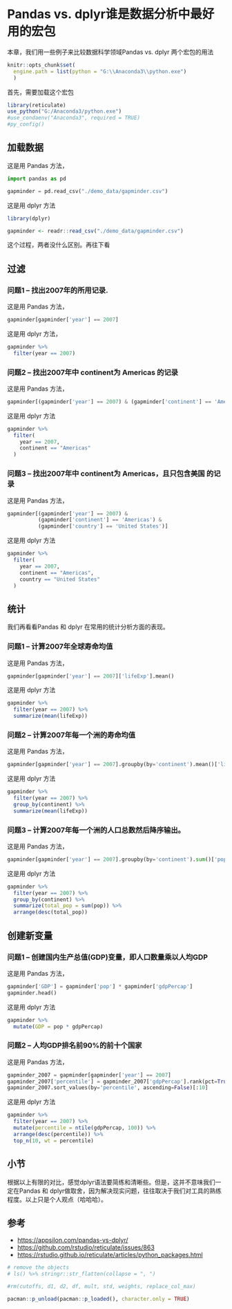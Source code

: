# Pandas vs. dplyr谁是数据分析中最好用的宏包 {#eda-pandas-vs-dplyr}

本章，我们用一些例子来比较数据科学领域Pandas vs. dplyr 两个宏包的用法


```r
knitr::opts_chunk$set(
  engine.path = list(python = "G:\\Anaconda3\\python.exe")
  )
```

首先，需要加载这个宏包
```r
library(reticulate)
use_python("G:/Anaconda3/python.exe") 
#use_condaenv("Anaconda3", required = TRUE)
#py_config()
```

  
## 加载数据

这是用 Pandas 方法，
```python
import pandas as pd

gapminder = pd.read_csv("./demo_data/gapminder.csv")
```



这是用 dplyr 方法

```r
library(dplyr)

gapminder <- readr::read_csv("./demo_data/gapminder.csv")
```


这个过程，两者没什么区别。再往下看




## 过滤

### 问题1 – 找出2007年的所用记录.

这是用 Pandas 方法，

```python
gapminder[gapminder['year'] == 2007]
```

这是用 dplyr 方法，
```r
gapminder %>%
  filter(year == 2007)
```


### 问题2 – 找出2007年中 continent为 Americas 的记录

这是用 Pandas 方法，

```python
gapminder[(gapminder['year'] == 2007) & (gapminder['continent'] == 'Americas')]
```


这是用 dplyr 方法

```r
gapminder %>%
  filter(
    year == 2007,
    continent == "Americas"
  )
```



### 问题3 – 找出2007年中 continent为 Americas，且只包含美国 的记录

这是用 Pandas 方法，

```python
gapminder[(gapminder['year'] == 2007) & 
          (gapminder['continent'] == 'Americas') &
          (gapminder['country'] == 'United States')]
```


这是用 dplyr 方法

```r
gapminder %>%
  filter(
    year == 2007,
    continent == "Americas",
    country == "United States"
  )
```


## 统计

我们再看看Pandas 和 dplyr 在常用的统计分析方面的表现。



### 问题1 – 计算2007年全球寿命均值


这是用 Pandas 方法，

```python
gapminder[gapminder['year'] == 2007]['lifeExp'].mean()
```


这是用 dplyr 方法

```r
gapminder %>%
  filter(year == 2007) %>%
  summarize(mean(lifeExp))
```


### 问题2 – 计算2007年每一个洲的寿命均值


这是用 Pandas 方法，

```python
gapminder[gapminder['year'] == 2007].groupby(by='continent').mean()['lifeExp']
```


这是用 dplyr 方法

```r
gapminder %>%
  filter(year == 2007) %>%
  group_by(continent) %>%
  summarize(mean(lifeExp))
```

### 问题3 – 计算2007年每一个洲的人口总数然后降序输出。

这是用 Pandas 方法，

```python
gapminder[gapminder['year'] == 2007].groupby(by='continent').sum()['pop'].sort_values(ascending=False)
```


这是用 dplyr 方法

```r
gapminder %>%
  filter(year == 2007) %>%
  group_by(continent) %>%
  summarize(total_pop = sum(pop)) %>%
  arrange(desc(total_pop))
```


## 创建新变量

### 问题1 – 创建国内生产总值(GDP)变量，即人口数量乘以人均GDP

这是用 Pandas 方法，

```python
gapminder['GDP'] = gapminder['pop'] * gapminder['gdpPercap']
gapminder.head()
```


这是用 dplyr 方法

```r
gapminder %>%
  mutate(GDP = pop * gdpPercap)
```

### 问题2 – 人均GDP排名前90%的前十个国家

这是用 Pandas 方法，

```python
gapminder_2007 = gapminder[gapminder['year'] == 2007]
gapminder_2007['percentile'] = gapminder_2007['gdpPercap'].rank(pct=True)
gapminder_2007.sort_values(by='percentile', ascending=False)[:10]
```


这是用 dplyr 方法

```r
gapminder %>%
  filter(year == 2007) %>%
  mutate(percentile = ntile(gdpPercap, 100)) %>%
  arrange(desc(percentile)) %>%
  top_n(10, wt = percentile)
```

## 小节

根据以上有限的对比，感觉dplyr语法要简练和清晰些。但是，这并不意味我们一定在Pandas 和 dplyr做取舍，因为解决现实问题，往往取决于我们对工具的熟练程度。以上只是个人观点（哈哈哈）。

## 参考

- <https://appsilon.com/pandas-vs-dplyr/>
- <https://github.com/rstudio/reticulate/issues/863>
- <https://rstudio.github.io/reticulate/articles/python_packages.html>




```r
# remove the objects
# ls() %>% stringr::str_flatten(collapse = ", ")

#rm(cutoffs, d1, d2, df, mult, std, weights, replace_col_max)
```



```r
pacman::p_unload(pacman::p_loaded(), character.only = TRUE)
```


